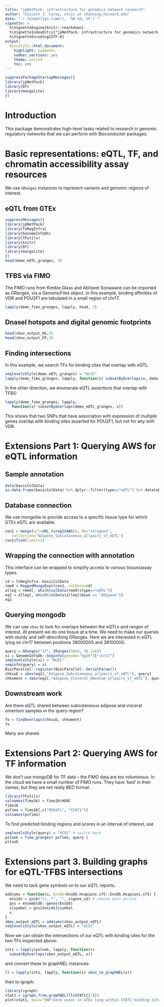 ```yaml
---
title: "jpNetPack: infrastructure for genomics network research"
author: "Vincent J. Carey, stvjc at channing.harvard.edu"
date: "`r format(Sys.time(), '%B %d, %Y')`"
vignette: >
  %\VignetteEngine{knitr::rmarkdown}
  %\VignetteIndexEntry{"jpNetPack: infrastructure for genomics network research"}
  %\VignetteEncoding{UTF-8}
output:
  BiocStyle::html_document:
    highlight: pygments
    number_sections: yes
    theme: united
    toc: yes
---
```


```r
suppressPackageStartupMessages({
library(jpNetPack)
library(DT)
library(mongolite)
})
```

# Introduction

This package demonstrates high-level tasks related to research in genomic regulatory networks that we can perform with Bioconductor packages.

# Basic representations: eQTL, TF, and chromatin accessibility assay resources

We use `GRanges` instances to represent variants and genomic regions of interest.

## eQTL from GTEx

```r
suppressMessages({
library(jpNetPack)
library(TxRegInfra)
library(GenomeInfoDb)
library(TFutils)
library(knitr)
library(DT)
library(mongolite)
})
head(demo_eQTL_granges, 3)
```

## TFBS via FIMO

The FIMO runs from Kimbie Glass and Abhijeet Sonawane can 
be imported as GRanges, via a GenomicFiles object. In 
this example, binding affinities of VDR and POU2F1 are 
tabulated in a small region of chr17.

```r
lapply(demo_fimo_granges, lapply, head, 3)
```

## DnaseI hotspots and digital genomic footprints

```r
head(sbov_output_HS,3)
head(sbov_output_FP,3)
```

## Finding intersections

In this example, we search TFs for binding sites that overlap with eQTL.

```r
seqlevelsStyle(demo_eQTL_granges) = "UCSC"
lapply(demo_fimo_granges, lapply, function(x) subsetByOverlaps(x, demo_eQTL_granges))
```

In the other direction, we enumerate eQTL assertions that overlap with TFBS:

```r
lapply(demo_fimo_granges, lapply, 
   function(x) subsetByOverlaps(demo_eQTL_granges, x))
```

This shows that two SNPs that have association with 
expression of multiple genes overlap with binding sites asserted 
for POU2F1, but not for any with VDR.


# Extensions Part 1: Querying AWS for eQTL information

## Sample annotation

```r
data(basicColData)
as.data.frame(basicColData) %>% dplyr::filter(type=="eQTL") %>% datatable
```

## Database connection

We use mongolite to provide access to a specific tissue type for which GTEx eQTL are available.

```r
con1 = mongo(url=URL_txregInAWS(), db="txregnet", 
   collection="Adipose_Subcutaneous_allpairs_v7_eQTL")
con1$find(limit=1)
```

## Wrapping the connection with annotation

This interface can be wrapped to simplify access to
various tissue/assay types.

```r
cd = TxRegInfra::basicColData
rme0 = RaggedMongoExpt(con1, colData=cd)
alleq = rme0[, which(colData(rme0)$type=="eQTL")]
eq2 = alleq[, which(colData(alleq)$base == "Adipose")]
eq2
```

## Querying mongodb

We can use `sbov` to look for overlaps between the eQTLs
and ranges of interest.  At present we do one tissue at
a time.  We need to make our queries with sturdy and self-describing
GRanges.  Here we are interested in eQTL lying on chr17 between
positions 38000000 and 38100000.

```r
query = GRanges("17", IRanges(38e6, 38.1e6))
si = GenomeInfoDb::Seqinfo(genome="hg19")["chr17"]
seqlevelsStyle(si) = "NCBI"
seqinfo(query) = si
BiocParallel::register(BiocParallel::SerialParam())
chksub = sbov(eq2[,"Adipose_Subcutaneous_allpairs_v7_eQTL"], query)
chkoment = sbov(eq2[,"Adipose_Visceral_Omentum_allpairs_v7_eQTL"], query)
```

## Downstream work

Are there eQTL shared between subcutaneous adipose and visceral omentum
samples in the query region?

```r
fo = findOverlaps(chksub, chkoment)
fo
```

Many are shared.

# Extensions Part 2: Querying AWS for TF information

We don't use mongoDB for TF data -- the FIMO data are
too voluminous.  In the cloud we have a small number of
FIMO runs.  They have 'bed' in their names, but they
are not really BED format.

```r
library(TFutils)
colnames(fimo16) = fimo16$HGNC
fimo16
psfimo = fimo16[,c("POU2F1", "STAT1")]
colnames(psfimo)
```

To find predicted binding regions and scores in an interval
of interest, use
```r
seqlevelsStyle(query) = "UCSC" # switch back
pslook = fimo_granges( psfimo, query )
pslook
```

# Extensions part 3.  Building graphs for eQTL-TFBS intersections

We need to tack gene symbols on to our eQTL reports.
```r
addsyms = function(x, EnsDb=EnsDb.Hsapiens.v75::EnsDb.Hsapiens.v75) {
  ensids = gsub("\\..*", "", x$gene_id) # remove post period
  gns = ensembldb::genes(EnsDb)
  x$symbol = gns[ensids]$symbol
  x
}
sbov_output_eQTL = addsyms(sbov_output_eQTL)
seqlevelsStyle(sbov_output_eQTL) = "UCSC"
```

Now we can obtain the intersections of our eQTL with
binding sites for the two TFs inspected above:
```r
ints = lapply(pslook, lapply, function(x) 
  subsetByOverlaps(sbov_output_eQTL, x))
```
and convert these to graphNEL instances:
```r
ll = lapply(ints, lapply, function(x) sbov_to_graphNEL(x))
```
then to igraph:
```r
library(igraph)
stat1 = igraph.from.graphNEL(ll$STAT1[[1]])
plot(stat1, main="SNP:Gene assoc in GTEx lung within STAT1 binding sites by FIMO")
```
